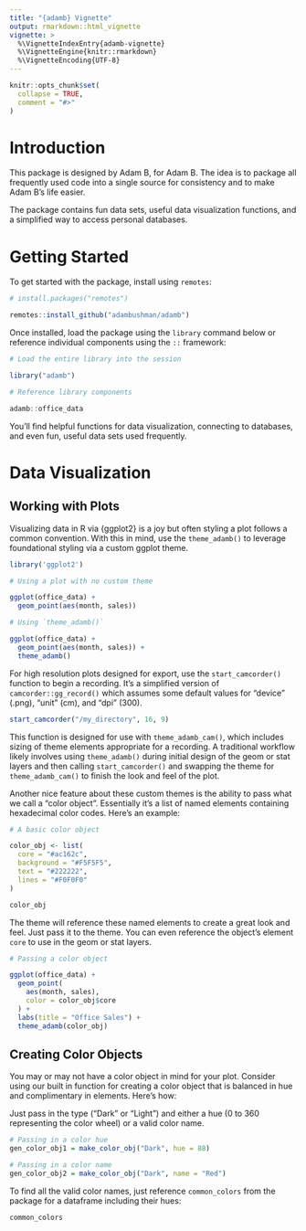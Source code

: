 ```yaml
---
title: "{adamb} Vignette"
output: rmarkdown::html_vignette
vignette: >
  %\VignetteIndexEntry{adamb-vignette}
  %\VignetteEngine{knitr::rmarkdown}
  %\VignetteEncoding{UTF-8}
---
```


```r
knitr::opts_chunk$set(
  collapse = TRUE,
  comment = "#>"
)
```

# Introduction

This package is designed by Adam B, for Adam B. The idea is to package all frequently used
code into a single source for consistency and to make Adam B's life easier.

The package contains fun data sets, useful data visualization functions, and a simplified
way to access personal databases. 

# Getting Started

To get started with the package, install using `remotes`:

```r
# install.packages("remotes")

remotes::install_github("adambushman/adamb")
```

Once installed, load the package using the `library` command below or reference
individual components using the `::` framework:

```r
# Load the entire library into the session

library("adamb")

# Reference library components

adamb::office_data
```

You'll find helpful functions for data visualization, connecting to databases, 
and even fun, useful data sets used frequently.


# Data Visualization

## Working with Plots

Visualizing data in R via {ggplot2} is a joy but often styling a plot follows
a common convention. With this in mind, use the `theme_adamb()` to leverage
foundational styling via a custom ggplot theme.

```r
library('ggplot2')

# Using a plot with no custom theme

ggplot(office_data) +
  geom_point(aes(month, sales))

# Using `theme_adamb()`

ggplot(office_data) +
  geom_point(aes(month, sales)) +
  theme_adamb()
```

For high resolution plots designed for export, use the `start_camcorder()` function
to begin a recording. It's a simplified version of `camcorder::gg_record()` which 
assumes some default values for "device" (.png), "unit" (cm), and "dpi" (300).

```r
start_camcorder("/my_directory", 16, 9)
```

This function is designed for use with `theme_adamb_cam()`, which includes sizing
of theme elements appropriate for a recording. A traditional workflow likely involves
using `theme_adamb()` during initial design of the geom or stat layers and then
calling `start_camcorder()` and swapping the theme for `theme_adamb_cam()` to 
finish the look and feel of the plot.

Another nice feature about these custom themes is the ability to pass what we call 
a "color object". Essentially it's a list of named elements containing hexadecimal 
color codes. Here's an example:

```r
# A basic color object

color_obj <- list(
  core = "#ac162c", 
  background = "#F5F5F5", 
  text = "#222222", 
  lines = "#F0F0F0"
)

color_obj
```

The theme will reference these named elements to create a great look and feel.
Just pass it to the theme. You can even reference the object's element `core`
to use in the geom or stat layers.

```r
# Passing a color object

ggplot(office_data) +
  geom_point(
    aes(month, sales), 
    color = color_obj$core
  ) +
  labs(title = "Office Sales") +
  theme_adamb(color_obj)
```

## Creating Color Objects

You may or may not have a color object in mind for your plot. Consider using our built
in function for creating a color object that is balanced in hue and complimentary in 
elements. Here's how:

Just pass in the type ("Dark" or "Light") and either a hue (0 to 360 representing the color 
wheel) or a valid color name.

```r
# Passing in a color hue
gen_color_obj1 = make_color_obj("Dark", hue = 88)

# Passing in a color name
gen_color_obj2 = make_color_obj("Dark", name = "Red")
```

To find all the valid color names, just reference `common_colors` from the package for a
dataframe including their hues:

```r
common_colors
```
